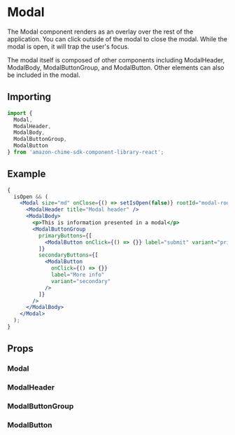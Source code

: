 

# Modal

The Modal component renders as an overlay over the rest of the application. You can click outside of the modal to close the modal. While the modal is open, it will trap the user's focus.

The modal itself is composed of other components including ModalHeader, ModalBody, ModalButtonGroup, and ModalButton. Other elements can also be included in the modal.

## Importing

```javascript
import {
  Modal,
  ModalHeader,
  ModalBody,
  ModalButtonGroup,
  ModalButton
} from 'amazon-chime-sdk-component-library-react';
```

## Example

<ThemeProvider theme={lightTheme}>
  <Preview>
    <ModalDemo />
  </Preview>
</ThemeProvider>

```jsx
{
  isOpen && (
    <Modal size="md" onClose={() => setIsOpen(false)} rootId="modal-root">
      <ModalHeader title="Modal header" />
      <ModalBody>
        <p>This is information presented in a modal</p>
        <ModalButtonGroup
          primaryButtons={[
            <ModalButton onClick={() => {}} label="submit" variant="primary" />
          ]}
          secondaryButtons={[
            <ModalButton
              onClick={() => {}}
              label="More info"
              variant="secondary"
            />
          ]}
        />
      </ModalBody>
    </Modal>
  );
}
```

## Props

### Modal

<Props of={Modal} />

### ModalHeader

<Props of={ModalHeader} />

### ModalButtonGroup

<Props of={ModalButtonGroup} />

### ModalButton

<Props of={ModalButton} />
